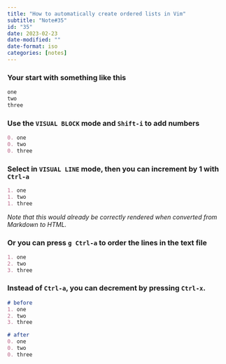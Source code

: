 ```yaml
---
title: "How to automatically create ordered lists in Vim"
subtitle: "Note#35"
id: "35"
date: 2023-02-23
date-modified: ""
date-format: iso
categories: [notes]
---
```

### Your start with something like this

```markdown
one
two
three
```

### Use the `VISUAL BLOCK` mode and `Shift-i` to add numbers

```markdown
0. one
0. two
0. three
```

### Select in `VISUAL LINE` mode, then you can increment by 1 with `Ctrl-a`

```markdown
1. one
1. two
1. three
```
*Note that this would already be correctly rendered when converted from Markdown to HTML.*

### Or you can press `g Ctrl-a` to order the lines in the text file

```markdown
1. one
2. two
3. three
```

### Instead of `Ctrl-a`, you can decrement by pressing `Ctrl-x`.

```markdown
# before 
1. one
2. two
3. three

# after
0. one
0. two
0. three

```
